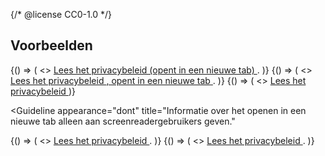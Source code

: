 {/* @license CC0-1.0 */}


## Voorbeelden

<Guideline appearance="do" title="Alle informatie als zichtbare tekst in de link plaatsen.">
  <Canvas language="html">
    {() => (
      <>
        <a href="#" target="_blank">
          Lees het privacybeleid (opent in een nieuwe tab)
        </a>
        .
      </>
    )}
  </Canvas>
</Guideline>

<Guideline appearance="do" title="Zichtbaar icoontje plus onzichtbare, maar uitgesproken tekst voor screenreaders.">
  <Canvas language="html">
    {() => (
      <>
        <a href="#" target="_blank">
          Lees het privacybeleid
          <Icon style={{ ["--utrecht-icon-inset-block-start"]: "6px" }}>
            <IconExternalLink />
          </Icon>
          <span className="sr-only">, opent in een nieuwe tab</span>
        </a>
        .
      </>
    )}
  </Canvas>
</Guideline>

<Guideline appearance="do" title="Zichtbaar icoontje plus een aria-label voor screenreaders.">
  <Canvas language="html">
    {() => (
      <>
        <a href="#" target="_blank" aria-label="Lees het privacybeleid (opent in een nieuwe tab)">
          Lees het privacybeleid
          <Icon style={{ ["--utrecht-icon-inset-block-start"]: "6px" }}>
            <IconExternalLink />
          </Icon>
        </a>
      </>
    )}
  </Canvas>
</Guideline>

<Guideline
  appearance="dont"
  title="Informatie over het openen in een nieuwe tab alleen aan screenreadergebruikers geven."
>
  <Canvas language="html">
    {() => (
      <>
        <a href="#" target="_blank" aria-label="Lees het privacybeleid (opent in een nieuwe tab)">
          Lees het privacybeleid
        </a>
        .
      </>
    )}
  </Canvas>
</Guideline>

<Guideline appearance="dont" title="Informatie over het openen in een nieuwe tab voor iedereen weglaten.">
  <Canvas language="html">
    {() => (
      <>
        <a href="#" target="_blank">
          Lees het privacybeleid
        </a>
        .
      </>
    )}
  </Canvas>
</Guideline>
